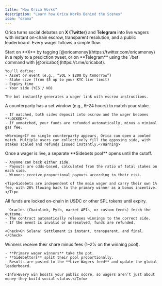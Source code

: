 ```yaml
---
title: "How Orica Works"
description: "Learn how Orica Works Behind the Scenes"
icon: "drama"
---
```



Orica turns social debates on **X (Twitter)** and **Telegram** into live wagers with instant on-chain escrow, transparent resolution, and a public leaderboard. Every wager follows a simple flow.  

<Steps>  
  <Step title="Step 1: Create a Wager">  
    Start on **X** by tagging [@oricamoney](https://twitter.com/oricamoney) in a reply to a prediction tweet, or on **Telegram** using the `/bet` command with [@oricabot](https://t.me/oricabot).  

    You’ll define:  
    - Asset or event (e.g., “SOL > $200 by tomorrow”)  
    - Stake size (from $5 up to your KYC tier limit)  
    - Expiry time  
    - Your side (YES / NO)  

    The bot instantly generates a wager link with escrow instructions.  
  </Step>  

  <Step title="Step 2: Match the Wager">  
    A counterparty has a set window (e.g., 6–24 hours) to match your stake.  

    - If matched, both sides deposit into escrow and the wager becomes **LOCKED**.  
    - If unmatched, your funds are refunded automatically, minus a minimal gas fee.  

    <Warning>If no single counterparty appears, Orica can open a pooled match. Multiple users can collectively fill the opposing side, with stakes scaled and refunds issued instantly.</Warning>  
  </Step>  

  <Step title="Step 3: Sidebets for Spectators">  
    Once a wager is live, a separate **Sidebets pool** opens until the cutoff.  

    - Anyone can back either side.  
    - Payouts are odds-based, calculated from the ratio of total stakes on each side.  
    - Winners receive proportional payouts according to their risk.  

    <Tip>Sidebets are independent of the main wager and carry their own 1% fee, with 20% flowing back to the primary winner as a bonus incentive.</Tip>  
  </Step>  

  <Step title="Step 4: Escrow & Settlement">  
    All funds are locked on-chain in USDC or other SPL tokens until expiry.  

    - Oracles (Chainlink, Pyth, market APIs, or custom feeds) fetch the outcome.  
    - The contract automatically releases winnings to the correct side.  
    - If the event is invalid or unresolved, funds are refunded.  

    <Check>On Solana: Settlement is instant, transparent, and final.</Check>  
  </Step>  

  <Step title="Step 5: Payouts & Leaderboards">  
    Winners receive their share minus fees (1–2% on the winning pool).  

    - **Primary wager winners** take the pot.  
    - **Sidebettors** split their pool proportionally.  
    - Results are posted to the **Live Wagers feed** and update the global leaderboard.  

    <Info>Every win boosts your public score, so wagers aren’t just about money—they build social status.</Info>  
  </Step>  
</Steps>
